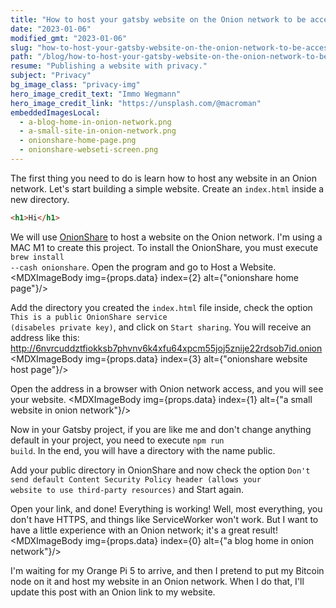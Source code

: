 ```yaml
---
title: "How to host your gatsby website on the Onion network to be accessible via Tor."
date: "2023-01-06"
modified_gmt: "2023-01-06"
slug: "how-to-host-your-gatsby-website-on-the-onion-network-to-be-accessible-via-tor"
path: "/blog/how-to-host-your-gatsby-website-on-the-onion-network-to-be-accessible-via-tor/"
resume: "Publishing a website with privacy."
subject: "Privacy"
bg_image_class: "privacy-img"
hero_image_credit_text: "Immo Wegmann"
hero_image_credit_link: "https://unsplash.com/@macroman"
embeddedImagesLocal:
  - a-blog-home-in-onion-network.png
  - a-small-site-in-onion-network.png
  - onionshare-home-page.png
  - onionshare-webseti-screen.png
---
```


The first thing you need to do is learn how to host any website in an Onion network. Let's start building a simple website.
Create an <code>index.html</code> inside a new directory.
```html
<h1>Hi</h1>
```
We will use [OnionShare](https://onionshare.org/) to host a website on the Onion network. I'm using a MAC M1 to create this project. To install the OnionShare, you must execute <code>brew install --cash onionshare</code>.
Open the program and go to Host a Website.
<MDXImageBody img={props.data} index={2} alt={"onionshare home page"}/>
<br/>

Add the directory you created the <code>index.html</code> file inside, check the option <code>This is a public OnionShare service (disabeles private key)</code>, and click on <code>Start sharing</code>. You will receive an address like this: http://6nvrcuddztfiokksb7phvnv6k4xfu64xpcm55joj5znije22rdsob7id.onion
<MDXImageBody img={props.data} index={3} alt={"onionshare website host page"}/>
<br/>

Open the address in a browser with Onion network access, and you will see your website.
<MDXImageBody img={props.data} index={1} alt={"a small website in onion network"}/>
<br/>

Now in your Gatsby project, if you are like me and don't change anything default in your project, you need to execute <code>npm run build</code>. In the end, you will have a directory with the name public.

Add your public directory in OnionShare and now check the option <code>Don't send default Content Security Policy header (allows your website to use third-party resources)</code> and Start again.

Open your link, and done! Everything is working! Well, most everything, you don't have HTTPS, and things like ServiceWorker won't work. But I want to have a little experience with an Onion network; it's a great result!
<MDXImageBody img={props.data} index={0} alt={"a blog home in onion network"}/>
<br/>

I'm waiting for my Orange Pi 5 to arrive, and then I pretend to put my Bitcoin node on it and host my website in an Onion network. When I do that, I'll update this post with an Onion link to my website.
